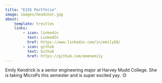 ```yaml
---
title: "E155 Portfolio"
image: images/headshot.jpg
about: 
    template: trestles
    links:
        - icon: linkedin
          text: LinkedIn
          href: https://www.linkedin.com/in/emily56/
        - icon: github
          text: Github
          href: https://github.com/emenemi1y
---
```


Emily Kendrick is a senior engineering major at Harvey Mudd College. She is taking MicroPs this semester and is super excited yay. :D
